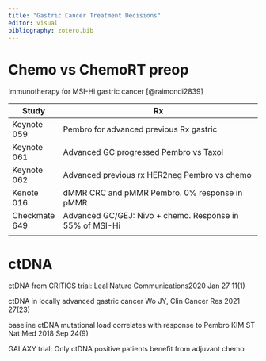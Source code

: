 ```yaml
---
title: "Gastric Cancer Treatment Decisions"
editor: visual
bibliography: zotero.bib
---
```


# Chemo vs ChemoRT preop

Immunotherapy for MSI-Hi gastric cancer [@raimondi2839]

| Study         | Rx                                                       |
|---------------|----------------------------------------------------------|
| Keynote 059   | Pembro for advanced previous Rx gastric                  |
| Keynote 061   | Advanced GC progressed Pembro vs Taxol                   |
| Keynote 062   | Advanced previous rx HER2neg Pembro vs chemo             |
| Kenote 016    | dMMR CRC and pMMR Pembro. 0% response in pMMR            |
| Checkmate 649 | Advanced GC/GEJ: Nivo + chemo. Response in 55% of MSI-Hi |
|               |                                                          |

# ctDNA

ctDNA from CRITICS trial: Leal Nature Communications2020 Jan 27 11(1)

ctDNA in locally advanced gastric cancer Wo JY, Clin Cancer Res 2021 27(23)

baseline ctDNA mutational load correlates with response to Pembro KIM ST Nat Med 2018 Sep 24(9)

GALAXY trial: Only ctDNA positive patients benefit from adjuvant chemo
